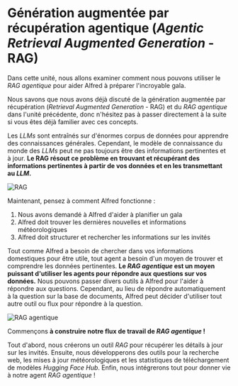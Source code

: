 # Génération augmentée par récupération agentique (*Agentic Retrieval Augmented Generation* - RAG)

Dans cette unité, nous allons examiner comment nous pouvons utiliser le *RAG agentique* pour aider Alfred à préparer l'incroyable gala.

<Tip>Nous savons que nous avons déjà discuté de la génération augmentée par récupération (*Retrieval Augmented Generation* - RAG) et du *RAG agentique* dans l'unité précédente, donc n'hésitez pas à passer directement à la suite si vous êtes déjà familier avec ces concepts.</Tip>

Les *LLMs* sont entraînés sur d'énormes corpus de données pour apprendre des connaissances générales.
Cependant, le modèle de connaissance du monde des *LLMs* peut ne pas toujours être des informations pertinentes et à jour.
**Le RAG résout ce problème en trouvant et récupérant des informations pertinentes à partir de vos données et en les transmettant au *LLM*.**

![RAG](https://huggingface.co/datasets/agents-course/course-images/resolve/main/en/unit2/llama-index/rag.png)

Maintenant, pensez à comment Alfred fonctionne :

1. Nous avons demandé à Alfred d'aider à planifier un gala
2. Alfred doit trouver les dernières nouvelles et informations météorologiques
3. Alfred doit structurer et rechercher les informations sur les invités

Tout comme Alfred a besoin de chercher dans vos informations domestiques pour être utile, tout agent a besoin d'un moyen de trouver et comprendre les données pertinentes.
**Le *RAG agentique* est un moyen puissant d'utiliser les agents pour répondre aux questions sur vos données.** Nous pouvons passer divers outils à Alfred pour l'aider à répondre aux questions.
Cependant, au lieu de répondre automatiquement à la question sur la base de documents, Alfred peut décider d'utiliser tout autre outil ou flux pour répondre à la question.

![RAG agentique](https://huggingface.co/datasets/agents-course/course-images/resolve/main/en/unit2/llama-index/agentic-rag.png)

Commençons **à construire notre flux de travail de *RAG agentique* !**

Tout d'abord, nous créerons un outil *RAG* pour récupérer les détails à jour sur les invités. Ensuite, nous développerons des outils pour la recherche web, les mises à jour météorologiques et les statistiques de téléchargement de modèles *Hugging Face Hub*. Enfin, nous intégrerons tout pour donner vie à notre agent *RAG agentique* !